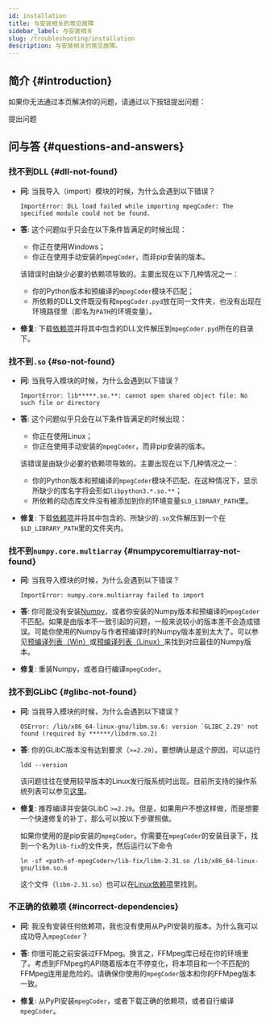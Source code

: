 ```yaml
---
id: installation
title: 与安装相关的常见故障
sidebar_label: 与安装相关
slug: /troubleshooting/installation
description: 与安装相关的常见故障。
---
```



## 简介 {#introduction}

如果你无法通过本页解决你的问题，请通过以下按钮提出问题：

<p>
  <DarkButton to="https://github.com/cainmagi/FFmpeg-Encoder-Decoder-for-Python/issues/new/choose" icon={octInfo16}>
    提出问题
  </DarkButton>
</p>

## 问与答 {#questions-and-answers}

### 找不到DLL {#dll-not-found}

* **问**: 当我导入（import）模块的时候，为什么会遇到以下错误？

  ```
  ImportError: DLL load failed while importing mpegCoder: The specified module could not be found.
  ```

* **答**: 这个问题似乎只会在以下条件皆满足的时候出现：

    * 你正在使用Windows；
    * 你正在使用手动安装的`mpegCoder`，而非pip安装的版本。

  该错误时由缺少必要的依赖项导致的。主要出现在以下几种情况之一：

    * 你的Python版本和预编译的`mpegCoder`模块不匹配；
    * 所依赖的DLL文件既没有和`mpegCoder.pyd`放在同一文件夹，也没有出现在环境路径里（即名为`PATH`的环境变量）。

* **修复**: 下载[依赖项<InlineIcon icon={mdiDownloadBox}/>][download-ff-4-4-win]并将其中包含的DLL文件解压到`mpegCoder.pyd`所在的目录下。

### 找不到`.so` {#so-not-found}

* **问**: 当我导入模块的时候，为什么会遇到以下错误？
    
  ```
  ImportError: lib*****.so.**: cannot open shared object file: No such file or directory
  ```

* **答**: 这个问题似乎只会在以下条件皆满足的时候出现：

    * 你正在使用Linux；
    * 你正在使用手动安装的`mpegCoder`，而非pip安装的版本。

  该错误是由缺少必要的依赖项导致的。主要出现在以下几种情况之一：

    * 你的Python版本和预编译的`mpegCoder`模块不匹配，在这种情况下，显示所缺少的库名字将会形如`libpython3.*.so.**`；
    * 所依赖的动态库文件没有被添加到你的环境变量`$LD_LIBRARY_PATH`里。

* **修复**: 下载[依赖项<InlineIcon icon={mdiDownloadBox}/>][download-ff-4-4-linux]并将其中包含的、所缺少的`.so`文件解压到一个在`$LD_LIBRARY_PATH`里的文件夹内。

### 找不到`numpy.core.multiarray` {#numpycoremultiarray-not-found}

* **问**: 当我导入模块的时候，为什么会遇到以下错误？

  ```
  ImportError: numpy.core.multiarray failed to import
  ```

* **答**: 你可能没有安装[Numpy<IconExternalLink/>][link-numpy]，或者你安装的Numpy版本和预编译的`mpegCoder`不匹配。如果是由版本不一致引起的问题，一般来说较小的版本差不会造成错误。可能你使用的Numpy与作者预编译时的Numpy版本差别太大了。可以参见[预编译列表（Win）](../installation/windows#download-mpegcoder)或[预编译列表（Linux）](../installation/linux#download-mpegcoder)来找到对应最佳的Numpy版本。

* **修复**: 重装Numpy，或者自行编译`mpegCoder`。

### 找不到GLibC {#glibc-not-found}

* **问**: 当我导入模块的时候，为什么会遇到以下错误？

  ```
  OSError: /lib/x86_64-linux-gnu/libm.so.6: version `GLIBC_2.29' not found (required by ******/libdrm.so.2)
  ```

* **答**: 你的GLibC版本没有达到要求（`>=2.29`）。要想确认是这个原因，可以运行

  ```shell
  ldd --version
  ```

  该问题往往在使用较早版本的Linux发行版系统时出现。目前所支持的操作系统列表可以参见[这里](../installation/linux#import)。

* **修复**: 推荐编译并安装GLibC `>=2.29`。但是，如果用户不想这样做，而是想要一个快速修复的补丁，那么可以按以下步骤照做。

  如果你使用的是pip安装的`mpegCoder`。你需要在`mpegCoder`的安装目录下，找到一个名为`lib-fix`的文件夹，然后运行以下命令

  ```shell
  ln -sf <path-of-mpegCoder>/lib-fix/libm-2.31.so /lib/x86_64-linux-gnu/libm.so.6
  ```

  这个文件（`libm-2.31.so`）也可以在[Linux依赖项<InlineIcon icon={mdiDownloadBox}/>][download-ff-4-4-linux]里找到。

### 不正确的依赖项 {#incorrect-dependencies}

* **问**: 我没有安装任何依赖项，我也没有使用从PyPI安装的版本。为什么我可以成功导入`mpegCoder`？

* **答**: 你很可能之前安装过FFMpeg。换言之，FFMpeg库已经在你的环境里了。考虑到FFMpeg的API随着版本在不停变化，将本项目和一个不匹配的FFMpeg连用是危险的。请确保你使用的`mpegCoder`版本和你的FFMpeg版本一致。

* **修复**: 从PyPI安装`mpegCoder`，或者下载正确的依赖项，或者自行编译`mpegCoder`。

[download-ff-4-4-win]:https://github.com/cainmagi/FFmpeg-Encoder-Decoder-for-Python/releases/download/deps-3.0.0/dll-win-ffmpeg_4_4.tar.xz
[download-ff-4-4-linux]:https://github.com/cainmagi/FFmpeg-Encoder-Decoder-for-Python/releases/download/deps-3.0.0/so-linux-ffmpeg_4_4.tar.xz
[link-numpy]:https://numpy.org "Numpy"
